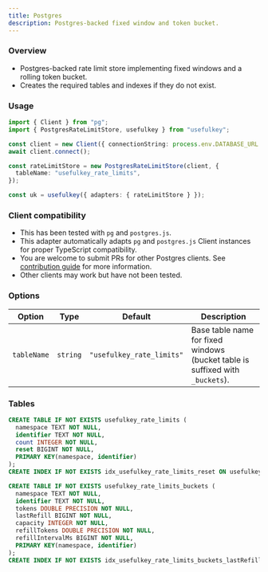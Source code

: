 ```yaml
---
title: Postgres
description: Postgres-backed fixed window and token bucket.
---
```


### Overview

- Postgres-backed rate limit store implementing fixed windows and a rolling token bucket.
- Creates the required tables and indexes if they do not exist.

### Usage

```ts
import { Client } from "pg";
import { PostgresRateLimitStore, usefulkey } from "usefulkey";

const client = new Client({ connectionString: process.env.DATABASE_URL });
await client.connect();

const rateLimitStore = new PostgresRateLimitStore(client, {
  tableName: "usefulkey_rate_limits",
});

const uk = usefulkey({ adapters: { rateLimitStore } });
```

### Client compatibility

- This has been tested with `pg` and `postgres.js`.
- This adapter automatically adapts `pg` and `postgres.js` Client instances for proper TypeScript compatibility.
- You are welcome to submit PRs for other Postgres clients. See [contribution guide](/docs/additional-info/contributing) for more information.
- Other clients may work but have not been tested.

### Options

| Option | Type | Default | Description |
| --- | --- | --- | --- |
| `tableName` | `string` | `"usefulkey_rate_limits"` | Base table name for fixed windows (bucket table is suffixed with `_buckets`). |

### Tables

```sql
CREATE TABLE IF NOT EXISTS usefulkey_rate_limits (
  namespace TEXT NOT NULL,
  identifier TEXT NOT NULL,
  count INTEGER NOT NULL,
  reset BIGINT NOT NULL,
  PRIMARY KEY(namespace, identifier)
);
CREATE INDEX IF NOT EXISTS idx_usefulkey_rate_limits_reset ON usefulkey_rate_limits(reset);

CREATE TABLE IF NOT EXISTS usefulkey_rate_limits_buckets (
  namespace TEXT NOT NULL,
  identifier TEXT NOT NULL,
  tokens DOUBLE PRECISION NOT NULL,
  lastRefill BIGINT NOT NULL,
  capacity INTEGER NOT NULL,
  refillTokens DOUBLE PRECISION NOT NULL,
  refillIntervalMs BIGINT NOT NULL,
  PRIMARY KEY(namespace, identifier)
);
CREATE INDEX IF NOT EXISTS idx_usefulkey_rate_limits_buckets_lastRefill ON usefulkey_rate_limits_buckets(lastRefill);
```

